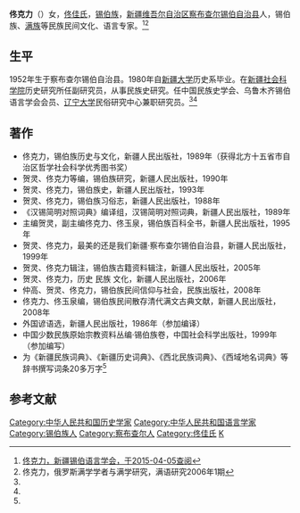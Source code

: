 '''佟克力'''（{{bd|1952年|||}}）女，[[佟佳氏|佟佳氏]]，[[锡伯族|锡伯族]]，[[新疆维吾尔自治区|新疆维吾尔自治区]][[察布查尔锡伯自治县|察布查尔锡伯自治县]]人，锡伯族、[[满族|满族]]等民族民间文化、语言专家。<ref name=xjsibe>[http://www.xjsibe.com/rwk_content.asp?id=1031 佟克力，新疆锡伯语言学会，于2015-04-05查阅]{{Dead link|date=2018年8月 |bot=InternetArchiveBot |fix-attempted=yes }}</ref><ref name=man>佟克力，俄罗斯满学学者与满学研究，满语研究2006年1期</ref>

==生平==
1952年生于察布查尔锡伯自治县。1980年自[[新疆大学|新疆大学]]历史系毕业。在[[新疆社会科学院|新疆社会科学院]]历史研究所任副研究员，从事民族史研究。任中国民族史学会、乌鲁木齐锡伯语言学会会员、[[辽宁大学|辽宁大学]]民俗研究中心兼职研究员。<ref name=xjsibe/><ref name=man/>

==著作==
*佟克力，锡伯族历史与文化，新疆人民出版社，1989年（获得北方十五省市自治区哲学社会科学优秀图书奖）
*贺灵、佟克力等编，锡伯族研究，新疆人民出版社，1990年
*贺灵、佟克力，锡伯族史，新疆人民出版社，1993年
*贺灵、佟克力，锡伯族习俗志，新疆人民出版社，1988年
*《汉锡简明对照词典》编译组，汉锡简明对照词典，新疆人民出版社，1989年
*主编贺灵，副主编佟克力、佟玉泉，锡伯族百科全书，新疆人民出版社，1995年
*贺灵、佟克力，最美的还是我们新疆·察布查尔锡伯自治县，新疆人民出版社，1999年
*贺灵、佟克力辑注，锡伯族古籍资料辑注，新疆人民出版社，2005年
*贺灵、佟克力，历史 民族 文化，新疆人民出版社，2006年
*仲高、贺灵、佟克力，锡伯族民间信仰与社会，民族出版社，2008年
*佟克力、佟玉泉编，锡伯族民间散存清代满文古典文献，新疆人民出版社，2008年
*外国谚语选，新疆人民出版社，1986年（参加编译）
*中国少数民族原始宗教资料丛编·锡伯族卷，中国社会科学出版社，1999年（参加编写）
*为《新疆民族词典》、《新疆历史词典》、《西北民族词典》、《西域地名词典》等辞书撰写词条20多万字<ref name=xjsibe/>

==参考文献==
{{reflist}}

{{DEFAULTSORT:Tong佟}}
[[Category:中华人民共和国历史学家|Category:中华人民共和国历史学家]]
[[Category:中华人民共和国语言学家|Category:中华人民共和国语言学家]]
[[Category:锡伯族人|Category:锡伯族人]]
[[Category:察布查尔人|Category:察布查尔人]]
[[Category:佟佳氏|Category:佟佳氏]]
[[Category:佟姓|K]]